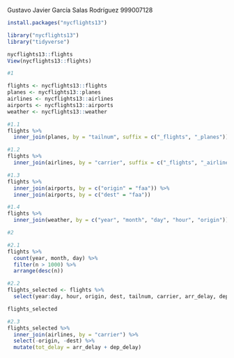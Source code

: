 Gustavo Javier García Salas Rodríguez
999007128

```r
install.packages("nycflights13")

library("nycflights13")
library("tidyverse")

nycflights13::flights
View(nycflights13::flights)
```
```r
#1

flights <- nycflights13::flights
planes <- nycflights13::planes
airlines <- nycflights13::airlines
airports <- nycflights13::airports
weather <- nycflights13::weather

#1.1
flights %>%
  inner_join(planes, by = "tailnum", suffix = c("_flights", "_planes"))
```
```r
#1.2
flights %>%
  inner_join(airlines, by = "carrier", suffix = c("_flights", "_airlines"))
```
```r
#1.3
flights %>%
  inner_join(airports, by = c("origin" = "faa")) %>%
  inner_join(airports, by = c("dest" = "faa"))
```
```r
#1.4
flights %>%
  inner_join(weather, by = c("year", "month", "day", "hour", "origin"))
```
```r
#2

#2.1
flights %>%
  count(year, month, day) %>%
  filter(n > 1000) %>%
  arrange(desc(n))
```
```r
#2.2
flights_selected <- flights %>%
  select(year:day, hour, origin, dest, tailnum, carrier, arr_delay, dep_delay)

flights_selected
```
```r
#2.3
flights_selected %>%
  inner_join(airlines, by = "carrier") %>%
  select(-origin, -dest) %>%
  mutate(tot_delay = arr_delay + dep_delay)
```

